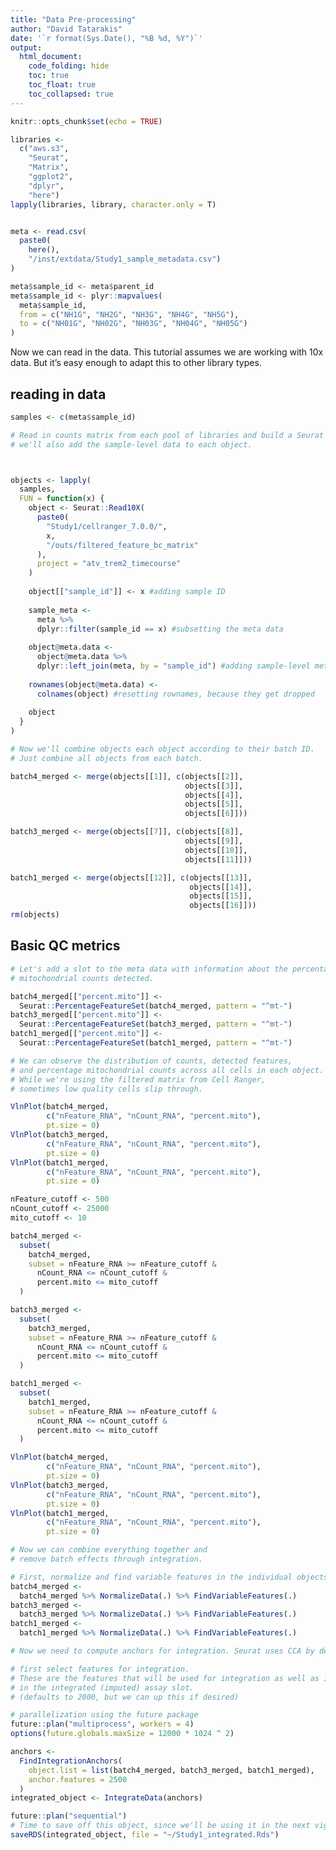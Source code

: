 ```yaml
---
title: "Data Pre-processing"
author: "David Tatarakis"
date: '`r format(Sys.Date(), "%B %d, %Y")`'
output:
  html_document:
    code_folding: hide
    toc: true
    toc_float: true
    toc_collapsed: true
---
```


```r
knitr::opts_chunk$set(echo = TRUE)
```



```r
libraries <-
  c("aws.s3",
    "Seurat",
    "Matrix",
    "ggplot2",
    "dplyr",
    "here")
lapply(libraries, library, character.only = T)


meta <- read.csv(
  paste0(
    here(), 
    "/inst/extdata/Study1_sample_metadata.csv")
)

meta$sample_id <- meta$parent_id
meta$sample_id <- plyr::mapvalues(
  meta$sample_id,
  from = c("NH1G", "NH2G", "NH3G", "NH4G", "NH5G"),
  to = c("NH01G", "NH02G", "NH03G", "NH04G", "NH05G")
)
```

Now we can read in the data. This tutorial assumes we are working with 10x data. But it's easy enough to adapt this to other library types.

## reading in data
```r

samples <- c(meta$sample_id)

# Read in counts matrix from each pool of libraries and build a Seurat object
# we'll also add the sample-level data to each object.



objects <- lapply(
  samples,
  FUN = function(x) {
    object <- Seurat::Read10X(
      paste0(
        "Study1/cellranger_7.0.0/",
        x,
        "/outs/filtered_feature_bc_matrix"
      ),
      project = "atv_trem2_timecourse"
    ) 
    
    object[["sample_id"]] <- x #adding sample ID
    
    sample_meta <-
      meta %>% 
      dplyr::filter(sample_id == x) #subsetting the meta data
    
    object@meta.data <-
      object@meta.data %>% 
      dplyr::left_join(meta, by = "sample_id") #adding sample-level metadata
    
    rownames(object@meta.data) <-
      colnames(object) #resetting rownames, because they get dropped
    
    object
  }
)

```

```r
# Now we'll combine objects each object according to their batch ID. 
# Just combine all objects from each batch.

batch4_merged <- merge(objects[[1]], c(objects[[2]],
                                       objects[[3]],
                                       objects[[4]],
                                       objects[[5]],
                                       objects[[6]]))

batch3_merged <- merge(objects[[7]], c(objects[[8]],
                                       objects[[9]],
                                       objects[[10]],
                                       objects[[11]]))

batch1_merged <- merge(objects[[12]], c(objects[[13]],
                                        objects[[14]],
                                        objects[[15]],
                                        objects[[16]]))
rm(objects)
```

## Basic QC metrics
```r
# Let's add a slot to the meta data with information about the percentage of 
# mitochondrial counts detected. 

batch4_merged[["percent.mito"]] <-
  Seurat::PercentageFeatureSet(batch4_merged, pattern = "^mt-")
batch3_merged[["percent.mito"]] <-
  Seurat::PercentageFeatureSet(batch3_merged, pattern = "^mt-")
batch1_merged[["percent.mito"]] <-
  Seurat::PercentageFeatureSet(batch1_merged, pattern = "^mt-")

# We can observe the distribution of counts, detected features, 
# and percentage mitochondrial counts across all cells in each object. 
# While we're using the filtered matrix from Cell Ranger, 
# sometimes low quality cells slip through.

VlnPlot(batch4_merged,
        c("nFeature_RNA", "nCount_RNA", "percent.mito"),
        pt.size = 0)
VlnPlot(batch3_merged,
        c("nFeature_RNA", "nCount_RNA", "percent.mito"),
        pt.size = 0)
VlnPlot(batch1_merged,
        c("nFeature_RNA", "nCount_RNA", "percent.mito"),
        pt.size = 0)
```

```r

nFeature_cutoff <- 500
nCount_cutoff <- 25000
mito_cutoff <- 10

batch4_merged <-
  subset(
    batch4_merged,
    subset = nFeature_RNA >= nFeature_cutoff &
      nCount_RNA <= nCount_cutoff &
      percent.mito <= mito_cutoff
  )

batch3_merged <-
  subset(
    batch3_merged,
    subset = nFeature_RNA >= nFeature_cutoff &
      nCount_RNA <= nCount_cutoff &
      percent.mito <= mito_cutoff
  )

batch1_merged <-
  subset(
    batch1_merged,
    subset = nFeature_RNA >= nFeature_cutoff &
      nCount_RNA <= nCount_cutoff &
      percent.mito <= mito_cutoff
  )

```

```r
VlnPlot(batch4_merged,
        c("nFeature_RNA", "nCount_RNA", "percent.mito"),
        pt.size = 0)
VlnPlot(batch3_merged,
        c("nFeature_RNA", "nCount_RNA", "percent.mito"),
        pt.size = 0)
VlnPlot(batch1_merged,
        c("nFeature_RNA", "nCount_RNA", "percent.mito"),
        pt.size = 0)
```

```r
# Now we can combine everything together and 
# remove batch effects through integration.

# First, normalize and find variable features in the individual objects
batch4_merged <-
  batch4_merged %>% NormalizeData(.) %>% FindVariableFeatures(.)
batch3_merged <-
  batch3_merged %>% NormalizeData(.) %>% FindVariableFeatures(.)
batch1_merged <-
  batch1_merged %>% NormalizeData(.) %>% FindVariableFeatures(.)

# Now we need to compute anchors for integration. Seurat uses CCA by default.

# first select features for integration. 
# These are the features that will be used for integration as well as included 
# in the integrated (imputed) assay slot. 
# (defaults to 2000, but we can up this if desired)

# parallelization using the future package
future::plan("multiprocess", workers = 4)
options(future.globals.maxSize = 12000 * 1024 ^ 2)

anchors <-
  FindIntegrationAnchors(
    object.list = list(batch4_merged, batch3_merged, batch1_merged),
    anchor.features = 2500
  )
integrated_object <- IntegrateData(anchors)

future::plan("sequential")
# Time to save off this object, since we'll be using it in the next vignette.
saveRDS(integrated_object, file = "~/Study1_integrated.Rds")
```



